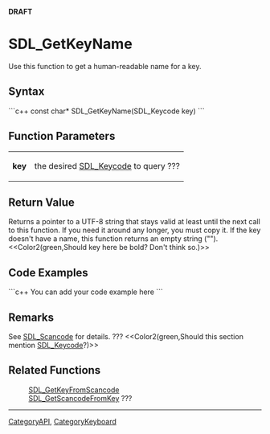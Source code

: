 <!-- pragma section-numbers off -->
<!-- pragma disable-camelcase -->
'''DRAFT'''

= SDL_GetKeyName =
Use this function to get a human-readable name for a key.


== Syntax ==
```c++
const char* SDL_GetKeyName(SDL_Keycode key)
```

== Function Parameters ==
{|
|'''key'''
|the desired [[SDL_Keycode]] to query ???
|}

== Return Value ==
Returns a pointer to a UTF-8 string that stays valid at least until the next call to this function. If you need it around any longer, you must copy it. If the key doesn't have a name, this function returns an empty string ("").  <<Color2(green,Should key here be bold?  Don't think so.)>>

== Code Examples ==
```c++
You can add your code example here
```

== Remarks ==
See [[SDL_Scancode]] for details. ??? <<Color2(green,Should this section mention [[SDL_Keycode]]?)>>

== Related Functions ==
:[[SDL_GetKeyFromScancode]]
:[[SDL_GetScancodeFromKey]] ???

----
[[CategoryAPI]], [[CategoryKeyboard]]
